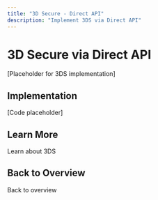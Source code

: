 ```yaml
---
title: "3D Secure - Direct API"
description: "Implement 3DS via Direct API"
---
```


# 3D Secure via Direct API

[Placeholder for 3DS implementation]

## Implementation

[Code placeholder]

## Learn More

<Card title="3DS Concepts" icon="book" href="/mock-guides/core-concepts/3ds">
  Learn about 3DS
</Card>

## Back to Overview

<Card title="Direct API Overview" icon="arrow-left" href="/mock-direct-api/overview">
  Back to overview
</Card>

